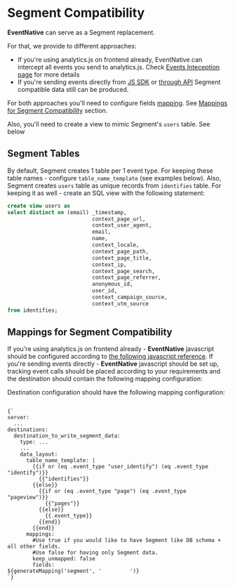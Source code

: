 

# Segment Compatibility

**EventNative** can serve as a Segment replacement.

For that, we provide to different approaches:

 * If you're using analytics.js on frontend already, EventNative can intercept all events you send to analytics.js. Check
[Events Inteception page](/docs/sending-data/javascript-reference/events-interception) for more details
 * If you're sending events directly from [JS SDK](/docs/sending-data/javascript-reference/npm-or-yarn)
or [through API](/docs/sending-data/api) Segment compatible data still can be produced.

For both approaches you'll need to configure fields [mapping](/docs/configuration/schema-and-mappings).
See [Mappings for Segment Compatibility](#mappings-for-segment-compatibility) section.

Also, you'll need to create a view to mimic Segment's `users` table. See below

## Segment Tables

By default, Segment creates 1 table per 1 event type. For keeping these table names - configure `table_name_template` (see examples below).
Also, Segment creates `users` table as unique records from `identifies` table. For keeping it as well - create an SQL view with the
following statement:

```sql
create view users as
select distinct on (email) _timestamp,
                           context_page_url,
                           context_user_agent,
                           email,
                           name,
                           context_locale,
                           context_page_path,
                           context_page_title,
                           context_ip,
                           context_page_search,
                           context_page_referrer,
                           anonymous_id,
                           user_id,
                           context_campaign_source,
                           context_utm_source
from identifies;
```

## Mappings for Segment Compatibility

If you're using analytics.js on frontend already - **EventNative** javascript should be configured according to [the following javascript reference](../sending-data/javascript-reference/events-interception).
If you're sending events directly - **EventNative** javascript should be set up, tracking event calls should be placed according to your requirements and the destination should contain the following mapping configuration:

Destination configuration should have the following mapping configuration:

<Code language="yaml">
{`
server:
  ...
destinations:
  destination_to_write_segment_data:
    type: ...
    ...
    data_layout:
      table_name_template: |
        {{if or (eq .event_type "user_identify") (eq .event_type "identify")}}
          {{"identifies"}}
        {{else}}
          {{if or (eq .event_type "page") (eq .event_type "pageview")}}
            {{"pages"}}
          {{else}}
            {{.event_type}}
          {{end}}
        {{end}}
      mappings:
        #Use true if you would like to have Segment like DB schema + all other fields.
        #Use false for having only Segment data.
        keep_unmapped: false
        fields:
${generateMapping('segment', '         ')}
`}
</Code>